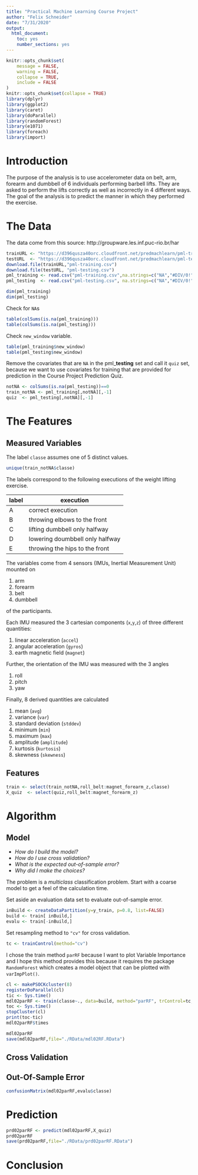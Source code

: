 ```yaml
---
title: "Practical Machine Learning Course Project"
author: "Felix Schneider"
date: "7/31/2020"
output: 
  html_document: 
    toc: yes
    number_sections: yes
---
```


```r
knitr::opts_chunk$set(
	message = FALSE,
	warning = FALSE,
	collapse = TRUE,
	include = FALSE
)
knitr::opts_chunk$set(collapse = TRUE)
library(dplyr)
library(ggplot2)
library(caret)
library(doParallel)
library(randomForest)
library(e1071)
library(foreach)
library(import)
```

# Introduction
The purpose of the analysis is to use accelerometer data on belt, arm, forearm and dumbbell of 6 individuals performing barbell lifts. They are asked to perform the lifts correctly as well as incorrectly in 4 different ways. The goal of the analysis is to predict the manner in which they performed the exercise.

# The Data
The data come from this source: http://groupware.les.inf.puc-rio.br/har
```r
trainURL <- "https://d396qusza40orc.cloudfront.net/predmachlearn/pml-training.csv"
testURL  <- "https://d396qusza40orc.cloudfront.net/predmachlearn/pml-testing.csv"
download.file(trainURL,"pml-training.csv")
download.file(testURL, "pml-testing.csv")
pml_training <- read.csv("pml-training.csv",na.strings=c("NA","#DIV/0!"))
pml_testing  <- read.csv("pml-testing.csv", na.strings=c("NA","#DIV/0!"))
```
```r
dim(pml_training)
dim(pml_testing)
```
Check for `NA`s
```r
table(colSums(is.na(pml_training)))
table(colSums(is.na(pml_testing)))
```
Check `new_window` variable.
```r
table(pml_training$new_window)
table(pml_testing$new_window)
```
Remove the covariates that are `NA` in the pml_**testing** set and call it `quiz` set, because we want to use covariates for training that are provided for prediction in the Course Project Prediction Quiz. 
```r
notNA <- colSums(is.na(pml_testing))==0
train_notNA <- pml_training[,notNA][,-1]
quiz  <- pml_testing[,notNA][,-1]
```

# The Features
## Measured Variables
The label `classe` assumes one of 5 distinct values.
```r
unique(train_notNA$classe)
```
The labels correspond to the following executions of the weight lifting exercise.
 
 label | execution
 ------|----------
 A | correct execution
 B | throwing elbows to the front
 C | lifting dumbbell only halfway
 D | lowering doumbbell only halfway
 E | throwing the hips to the front
 
The variables come from 4 sensors (IMUs, Inertial Measurement Unit) mounted on

1. arm
1. forearm
1. belt
1. dumbbell

of the participants.

Each IMU measured the 3 cartesian components (`x`,`y`,`z`) of three different quantities:

1. linear acceleration (`accel`)
1. angular acceleration (`gyros`)
1. earth magnetic field (`magnet`)

Further, the orientation of the IMU was measured with the 3 angles

1. roll
1. pitch
1. yaw

Finally, 8 derived quantities are calculated

1. mean (`avg`)
1. variance (`var`)
1. standard deviation (`stddev`)
1. minimum (`min`)
1. maximum (`max`)
1. amplitude (`amplitude`)
1. kurtosis (`kurtosis`)
1. skewness (`skewness`)

## Features
```r
train <- select(train_notNA,roll_belt:magnet_forearm_z,classe)
X_quiz  <- select(quiz,roll_belt:magnet_forearm_z)
```

# Algorithm
## Model
- *How do I build the model?*
- *How do I use cross validation?*
- *What is the expected out-of-sample error?*
- *Why did I make the choices?*

The problem is a *multiclass* classification problem.
Start with a coarse model to get a feel of the calculation time.

Set aside an evaluation data set to evaluate out-of-sample error.
```r
inBuild <- createDataPartition(y=y_train, p=0.8, list=FALSE)
build <- train[ inBuild,]
evalu <- train[-inBuild,]
```

Set resampling method to `"cv"` for cross validation.
```r
tc <- trainControl(method="cv")
```

I chose the train method `parRF` because I want to plot Variable Importance and I hope this method provides this because it requires the package `RandomForest` which creates a model object that can be plotted with `varImpPlot()`.
```r
cl <- makePSOCKcluster(8)
registerDoParallel(cl)
tic <- Sys.time()
mdl02parRF <- train(classe~., data=build, method="parRF", trControl=tc, importance=TRUE)
toc <- Sys.time()
stopCluster(cl)
print(toc-tic)
mdl02parRF$times
```
```r
mdl02parRF
save(mdl02parRF,file="./RData/mdl02RF.RData")
```
## Cross Validation

## Out-Of-Sample Error
```r
confusionMatrix(mdl02parRF,evalu$classe)
```

# Prediction
```r
prd02parRF <- predict(mdl02parRF,X_quiz)
prd02parRF
save(prd02parRF,file="./RData/prd02parRF.RData")
```

# Conclusion